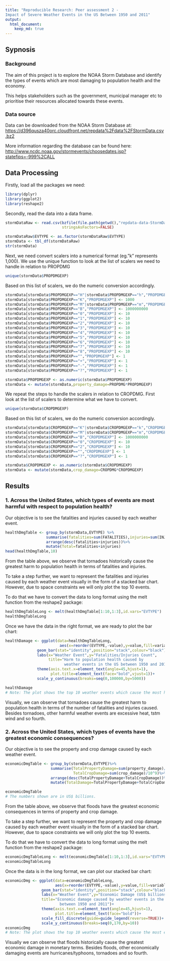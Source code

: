 ```yaml
---
title: "Reproducible Research: Peer assessment 2 - 
Impact of Severe Weather Events in the US Between 1950 and 2011"
output: 
  html_document:
    keep_md: true
---
```


## Sypnosis

### Background

The aim of this project is to explore the NOAA Storm Database and identify the types of events which are most damaging to population health and the economy.

This helps stakeholders such as the government, municipal manager etc to prioritise their resources allocated towards these events. 

### Data source

Data can be downloaded from the NOAA Storm Database at: <https://d396qusza40orc.cloudfront.net/repdata%2Fdata%2FStormData.csv.bz2>

More information regarding the database can be found here: <http://www.ncdc.noaa.gov/stormevents/choosedates.jsp?statefips=-999%2CALL>


## Data Processing

Firstly, load all the packages we need:
```r
library(dplyr)
library(ggplot2)
library(reshape2)

```

Secondly, read the data into a data frame.
```r

stormDataRaw <- read.csv(bzfile(file.path(getwd(),"repdata-data-StormData.csv.bz2")),
                         stringsAsFactors=FALSE)

stormDataRaw$EVTYPE <- as.factor(stormDataRaw$EVTYPE)
stormData <- tbl_df(stormDataRaw)
str(stormData)
```

Next, we need convert scalers into a numerical format (eg."k" represents 1,000). We use the unique function to look at the list of scalers we need to handle in relation to PROPDMG

```r
unique(stormData$PROPDMGEXP)
```

Based on this list of scalers, we do the numeric conversion accordingly.

```r
stormData[stormData$PROPDMGEXP=="H"|stormData$PROPDMGEXP=="h","PROPDMGEXP"] <- 100
stormData[stormData$PROPDMGEXP=="K","PROPDMGEXP"] <- 1000
stormData[stormData$PROPDMGEXP=="M"|stormData$PROPDMGEXP=="m","PROPDMGEXP"] <- 1000000
stormData[stormData$PROPDMGEXP=="B","PROPDMGEXP"] <- 1000000000
stormData[stormData$PROPDMGEXP=="0","PROPDMGEXP"] <- 10
stormData[stormData$PROPDMGEXP=="1","PROPDMGEXP"] <- 10
stormData[stormData$PROPDMGEXP=="2","PROPDMGEXP"] <- 10
stormData[stormData$PROPDMGEXP=="3","PROPDMGEXP"] <- 10
stormData[stormData$PROPDMGEXP=="4","PROPDMGEXP"] <- 10
stormData[stormData$PROPDMGEXP=="5","PROPDMGEXP"] <- 10
stormData[stormData$PROPDMGEXP=="6","PROPDMGEXP"] <- 10
stormData[stormData$PROPDMGEXP=="7","PROPDMGEXP"] <- 10
stormData[stormData$PROPDMGEXP=="8","PROPDMGEXP"] <- 10
stormData[stormData$PROPDMGEXP=="","PROPDMGEXP"] <- 1
stormData[stormData$PROPDMGEXP=="+","PROPDMGEXP"] <- 1
stormData[stormData$PROPDMGEXP=="-","PROPDMGEXP"] <- 1
stormData[stormData$PROPDMGEXP=="?","PROPDMGEXP"] <- 1

stormData$PROPDMGEXP <- as.numeric(stormData$PROPDMGEXP)
stormData <- mutate(stormData,property_damage=PROPDMG*PROPDMGEXP)
```

We repeat the steps to handle the scalers in relation to CROPDMG. First look at the list of scalers to determine what we have to convert.

```r
unique(stormData$CROPDMGEXP)
```

Based on this list of scalers, we do the numeric conversion accordingly.

```r
stormData[stormData$CROPDMGEXP=="K"|stormData$CROPDMGEXP=="k","CROPDMGEXP"] <- 1000
stormData[stormData$CROPDMGEXP=="M"|stormData$CROPDMGEXP=="m","CROPDMGEXP"] <- 1000000
stormData[stormData$CROPDMGEXP=="B","CROPDMGEXP"] <- 1000000000
stormData[stormData$CROPDMGEXP=="0","CROPDMGEXP"] <- 10
stormData[stormData$CROPDMGEXP=="2","CROPDMGEXP"] <- 10
stormData[stormData$CROPDMGEXP=="","CROPDMGEXP"] <- 1
stormData[stormData$CROPDMGEXP=="?","CROPDMGEXP"] <- 1

stormData$CROPDMGEXP <- as.numeric(stormData$CROPDMGEXP)
stormData <- mutate(stormData,crop_damage=CROPDMG*CROPDMGEXP)

```


## Results

### 1. Across the United States, which types of events are most harmful with respect to population health? 

Our objective is to see the fatalities and injuries caused by each weather event. 

```r
healthDmgTable <- group_by(stormData,EVTYPE) %>%
                  summarise(fatalities=sum(FATALITIES),injuries=sum(INJURIES))%>%
                  arrange(desc(fatalities+injuries))%>%
                  mutate(Total=fatalities+injuries)
head(healthDmgTable,10)
```
From the table above, we observe that tornadoes historically cause the greatest harm to population health in terms of fatalities and injuries.

To take a step further, we want to represent the fatalities and injuries caused by each weather event visually in the form of a stacked bar chart. However, due to space constraints we will only plot the top 10 events.  

To do that we have to convert the data to long format using the melt function from the reshape2 package:

```r
healthDmgTableLong <- melt(healthDmgTable[1:10,1:3],id.vars="EVTYPE")
healthDmgTableLong
```

Once we have the data in the right format, we are ready to plot the bar chart:

```r
healthDamage <- ggplot(data=healthDmgTableLong,
                        aes(x=reorder(EVTYPE,-value),y=value,fill=variable,order=-value))+
              geom_bar(stat="identity",position="stack",colour="black")+
              labs(x="Weather Event",y="Fatalities/Injuries Count",
                   title="Harm to population health caused by 
                          weather events in the US between 1950 and 2011")+
              theme(axis.text.x=element_text(angle=45,hjust=1),
                    plot.title=element_text(face="bold",vjust=1))+
              scale_y_continuous(breaks=seq(0,100000,by=5000))

healthDamage
# Note: The plot shows the top 10 weather events which cause the most harm to population health in terms of the number of fatalities and injuries caused.
```

Visually, we can observe that tornadoes cause the greatest harm to population health in terms of the number of fatalities and injuries caused. Besides tornadoes, other harmful weather events are excessive heat, tstm wind and so fourth.

### 2. Across the United States, which types of events have the greatest economic consequences?

Our objective is to see the property and crop damage caused by each weather event.

```r
economicDmgTable <- group_by(stormData,EVTYPE)%>%
                    summarise(TotalPropertyDamage=sum(property_damage)/10^9,
                              TotalCropDamage=sum(crop_damage)/10^9)%>%
                    arrange(desc(TotalPropertyDamage+TotalCropDamage))%>%
                    mutate(TotalDamage=TotalPropertyDamage+TotalCropDamage)

economicDmgTable
# The numbers shown are in US$ billions.
```
From the table above, we observe that floods have the greatest economic consequences in terms of property and crop damage.

To take a step further, we want to represent the property and crop damage caused by each weather event visually in the form of a stacked bar chart. However, due to space constraints we will only plot the top 10 events. 

To do that we have to convert the data to long format using the melt function from the reshape2 package:

```r
economicDmgTableLong <- melt(economicDmgTable[1:10,1:3],id.vars="EVTYPE")
economicDmgTableLong
```

Once the data is in the long format, we can plot our stacked bar chart:

```r
economicDmg <- ggplot(data=economicDmgTableLong,
                      aes(x=reorder(EVTYPE,-value),y=value,fill=variable))+
                geom_bar(stat="identity",position="stack",colour="black")+
                labs(x="Weather Event",y="Economic Damage (US$ billions)",
                title="Economic damage caused by weather events in the US 
                        between 1950 and 2011")+
                theme(axis.text.x=element_text(angle=45,hjust=1),
                      plot.title=element_text(face="bold"))+
                scale_fill_discrete(guide=guide_legend(reverse=TRUE))+
                scale_y_continuous(breaks=seq(0,170,by=10))
economicDmg
# Note: The plot shows the top 10 weather events which cause the most economic damage in terms of property and crop damage (in US$ billions)
```

Visually we can observe that floods historically cause the greatest economic damage in monetary terms. Besides floods, other economically damaging events are hurricanes/typhoons, tornadoes and so fourth.

